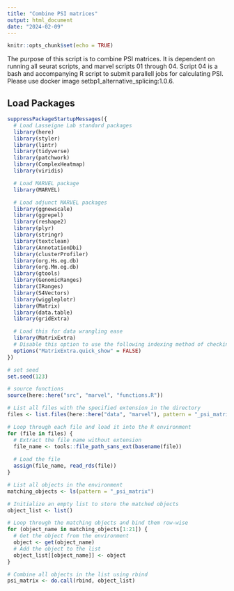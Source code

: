 ```yaml
---
title: "Combine PSI matrices"
output: html_document
date: "2024-02-09"
---
```


```r
knitr::opts_chunk$set(echo = TRUE)
```

The purpose of this script is to combine PSI matrices. It is dependent on running all seurat scripts, and marvel scripts 01 through 04. Script 04 is a bash and accompanying R script to submit parallell jobs for calculating PSI. Please use docker image setbp1_alternative_splicing:1.0.6.

## Load Packages

```r
suppressPackageStartupMessages({
  # Load Lasseigne Lab standard packages
  library(here)
  library(styler)
  library(lintr)
  library(tidyverse)
  library(patchwork)
  library(ComplexHeatmap)
  library(viridis)

  # Load MARVEL package
  library(MARVEL)

  # Load adjunct MARVEL packages
  library(ggnewscale)
  library(ggrepel)
  library(reshape2)
  library(plyr)
  library(stringr)
  library(textclean)
  library(AnnotationDbi)
  library(clusterProfiler)
  library(org.Hs.eg.db)
  library(org.Mm.eg.db)
  library(gtools)
  library(GenomicRanges)
  library(IRanges)
  library(S4Vectors)
  library(wiggleplotr)
  library(Matrix)
  library(data.table)
  library(gridExtra)

  # Load this for data wrangling ease
  library(MatrixExtra)
  # Disable this option to use the following indexing method of checking values
  options("MatrixExtra.quick_show" = FALSE)
})

# set seed
set.seed(123)

# source functions
source(here::here("src", "marvel", "functions.R"))
```


```r
# List all files with the specified extension in the directory
files <- list.files(here::here("data", "marvel"), pattern = "_psi_matrix.Rds", full.names = TRUE)

# Loop through each file and load it into the R environment
for (file in files) {
  # Extract the file name without extension
  file_name <- tools::file_path_sans_ext(basename(file))
  
  # Load the file
  assign(file_name, read_rds(file)) 
}

# List all objects in the environment
matching_objects <- ls(pattern = "_psi_matrix")

# Initialize an empty list to store the matched objects
object_list <- list()

# Loop through the matching objects and bind them row-wise
for (object_name in matching_objects[1:21]) {
  # Get the object from the environment
  object <- get(object_name)
  # Add the object to the list
  object_list[[object_name]] <- object
}

# Combine all objects in the list using rbind
psi_matrix <- do.call(rbind, object_list)

```
